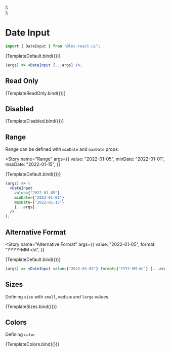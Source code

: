 
<Meta title="Basic Inputs/Date Input" component={DateInput} />





  <div style={{ display: "flex", flexDirection: "column", gap: "12px" }}>
    <DateInput {...args} size="small" />
    <DateInput {...args} size="medium" />
    <DateInput {...args} size="large" />
  </div>
);

  <div style={{ display: "flex", flexDirection: "column", gap: "12px" }}>
    <DateInput {...args} color="primary" />
    <DateInput {...args} color="secondary" />
    <DateInput {...args} color="success" />
    <DateInput {...args} color="warning" />
    <DateInput {...args} color="danger" />
    <DateInput {...args} color="information" />
    <DateInput {...args} color="neutral" />
  </div>
);

# Date Input

```jsx
import { DateInput } from "@lnc-react-ui";
```

<Story name="Default" args={{}}>
  {TemplateDefault.bind({})}
</Story>

```jsx
(args) => <DateInput {...args} />;
```

<ArgsTable story="Default" />

## Read Only

<Canvas>
  <Story
    name="Read Only"
    args={{}}
  >
    {TemplateReadOnly.bind({})}
  </Story>
</Canvas>

## Disabled

<Canvas>
  <Story
    name="Disabled"
    args={{}}>
    {TemplateDisabled.bind({})}
  </Story>
</Canvas>

## Range

Range can be defined with `minDate` and `maxDate` props.

<Story
  name="Range"
  args={{
    value: "2022-01-05",
    minDate: "2022-01-01",
    maxDate: "2022-01-15",
  }}
>
  {TemplateDefault.bind({})}
</Story>

```jsx
(args) => (
  <DateInput
    value={"2022-01-05"}
    minDate={"2022-01-01"}
    maxDate={"2022-01-15"}
    {...args}
  />
);
```

## Alternative Format

<Story
  name="Alternative Format"
  args={{
    value: "2022-01-05",
    format: "YYYY-MM-dd",
  }}
>
  {TemplateDefault.bind({})}
</Story>

```jsx
(args) => <DateInput value={"2022-01-05"} format={"YYYY-MM-dd"} {...args} />;
```

## Sizes

Defining `size` with `small`, `medium` and `large` values.

<Canvas>
  <Story name="Sizes" args={{}}>
    {TemplateSizes.bind({})}
  </Story>
</Canvas>

## Colors

Defining `color`

<Canvas>
  <Story name="Colors" args={{}}>
    {TemplateColors.bind({})}
  </Story>
</Canvas>
